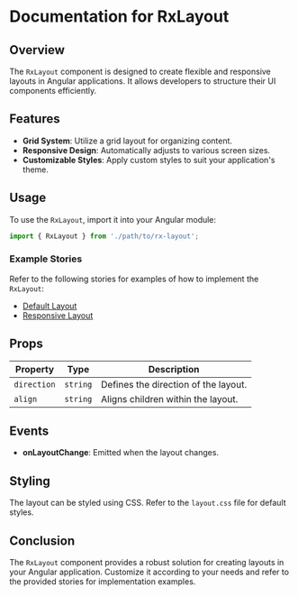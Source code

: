 
<Meta title='Layout/RxLayout' />

# Documentation for RxLayout

## Overview
The `RxLayout` component is designed to create flexible and responsive layouts in Angular applications. It allows developers to structure their UI components efficiently.

## Features
- **Grid System**: Utilize a grid layout for organizing content.
- **Responsive Design**: Automatically adjusts to various screen sizes.
- **Customizable Styles**: Apply custom styles to suit your application's theme.

## Usage
To use the `RxLayout`, import it into your Angular module:

```typescript
import { RxLayout } from './path/to/rx-layout';
```

### Example Stories
Refer to the following stories for examples of how to implement the `RxLayout`:
- [Default Layout](./layout.stories.ts#default-layout)
- [Responsive Layout](./layout.stories.ts#responsive-layout)

## Props
| Property         | Type             | Description                               |
|------------------|------------------|-------------------------------------------|
| `direction`      | `string`         | Defines the direction of the layout.     |
| `align`          | `string`         | Aligns children within the layout.       |

## Events
- **onLayoutChange**: Emitted when the layout changes.

## Styling
The layout can be styled using CSS. Refer to the `layout.css` file for default styles.

## Conclusion
The `RxLayout` component provides a robust solution for creating layouts in your Angular application. Customize it according to your needs and refer to the provided stories for implementation examples.
